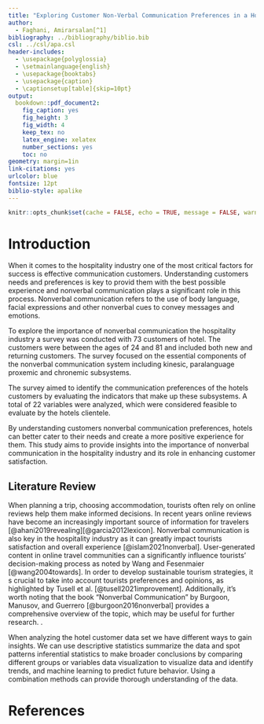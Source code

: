 ```yaml
---
title: "Exploring Customer Non-Verbal Communication Preferences in a Hotel"
author: 
  - Faghani, Amirarsalan[^1]
bibliography: ../bibliography/biblio.bib
csl: ../csl/apa.csl
header-includes:
  - \usepackage{polyglossia}
  - \setmainlanguage{english}
  - \usepackage{booktabs}
  - \usepackage{caption} 
  - \captionsetup[table]{skip=10pt}
output:
  bookdown::pdf_document2:
    fig_caption: yes
    fig_height: 3
    fig_width: 4
    keep_tex: no
    latex_engine: xelatex
    number_sections: yes
    toc: no
geometry: margin=1in
link-citations: yes
urlcolor: blue
fontsize: 12pt
biblio-style: apalike
---
```

```r
knitr::opts_chunk$set(cache = FALSE, echo = TRUE, message = FALSE, warning = FALSE)
```

<!-- ======================================================================= -->
<!-- ============================== FOOTNOTES ============================== -->
<!-- ======================================================================= -->
[^1]: 21080056, [Github Repo](https://github.com/amirarsalanfgh/midterm1.git)








# Introduction


When it comes to the hospitality industry one of the most critical factors for success is effective communication  customers. Understanding customers  needs and preferences is key to provid them with the best possible experience and nonverbal communication plays a significant role in this process. Nonverbal communication refers to the use of body language, facial expressions and other nonverbal cues to convey messages and emotions.

To explore the importance of nonverbal communication the hospitality industry a survey was conducted with 73 customers of hotel. The customers were between the ages of 24 and 81 and included both new and returning customers. The survey focused on the essential components of the nonverbal communication system including kinesic, paralanguage proxemic and chronemic subsystems.

The survey aimed to identify the communication preferences of the hotels customers by evaluating the indicators that make up these subsystems. A total of 22 variables were analyzed, which were considered feasible to evaluate by the hotels clientele.

By understanding customers  nonverbal communication preferences, hotels can better cater to their needs and create a more positive experience for them. This study aims to provide insights into the importance of nonverbal communication in the hospitality industry and its role in enhancing customer satisfaction.



## Literature Review

When planning a trip, choosing accommodation, tourists often rely on online reviews help them make informed decisions. In recent years online reviews have become an increasingly important source of information for travelers [@ahani2019revealing][@garcia2012lexicon]. Nonverbal communication is also key in the hospitality industry as it can greatly impact tourists satisfaction and overall experience [@islam2021nonverbal]. User-generated content in online travel communities can a significantly influence tourists' decision-making process as noted by Wang and Fesenmaier [@wang2004towards]. In order to develop sustainable tourism strategies, it s crucial to take into account tourists  preferences and opinions, as highlighted by Tusell et al. [@tusell2021improvement]. Additionally, it's worth noting that the book "Nonverbal Communication" by Burgoon, Manusov, and Guerrero [@burgoon2016nonverbal] provides a comprehensive overview of the topic, which may be useful for further research.
.

When analyzing the hotel customer data set we have different ways to gain insights. We can use descriptive statistics summarize the data and spot patterns inferential statistics to make broader conclusions by comparing different groups or variables data visualization to visualize  data and identify trends, and machine learning to predict future behavior. Using a combination methods can provide  thorough understanding of the data.





\newpage
# References {#references}
<div id="refs"></div>

